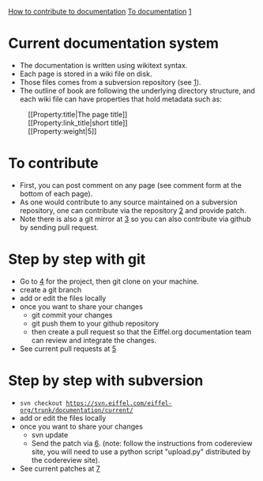 [[Property:title|How to contribute to documentation]]
[[Property:link_title|To documentation]]
[[Property:weight|1]]

= Current documentation system =
* The documentation is written using wikitext syntax.
* Each page is stored in a wiki file on disk.
* Those files comes from a subversion repository (see [https://svn.eiffel.com/eiffel-org/trunk/documentation/current]).
* The outline of book are following the underlying directory structure, and each wiki file can have properties that hold metadata such as:
:<nowiki>[[Property:title|The page title]]</nowiki>
:<nowiki>[[Property:link_title|short title]]</nowiki>
:<nowiki>[[Property:weight|5]]</nowiki>

= To contribute =
* First, you can post comment on any page (see comment form at the bottom of each page).
* As one would contribute to any source maintained on a subversion repository, one can contribute via the repository [https://svn.eiffel.com/eiffel-org/trunk/documentation/current/] and provide patch.
* Note there is also a git mirror at [https://github.com/eiffelsoftware/eiffel-org] so you can also contribute via github by sending pull request.

= Step by step with git =
* Go to [https://github.com/eiffelsoftware/eiffel-org] for the project, then git clone on your machine.
* create a git branch
* add or edit the files locally
* once you want to share your changes
** git commit your changes
** git push them to your github repository
** then create a pull request so that the Eiffel.org documentation team can review and integrate the changes.
* See current pull requests at [https://github.com/EiffelSoftware/eiffel-org/pulls]

= Step by step with subversion =
* <code>svn checkout https://svn.eiffel.com/eiffel-org/trunk/documentation/current/</code>
* add or edit the files locally
* once you want to share your changes
** svn update
** Send the patch via [https://codereview.appspot.com/]. (note: follow the instructions from codereview site, you will need to use a python script "upload.py" distributed by the codereview site).
* See current patches at [https://codereview.appspot.com/search?base=https://svn.eiffel.com/eiffel-org/trunk/documentation/current/]


